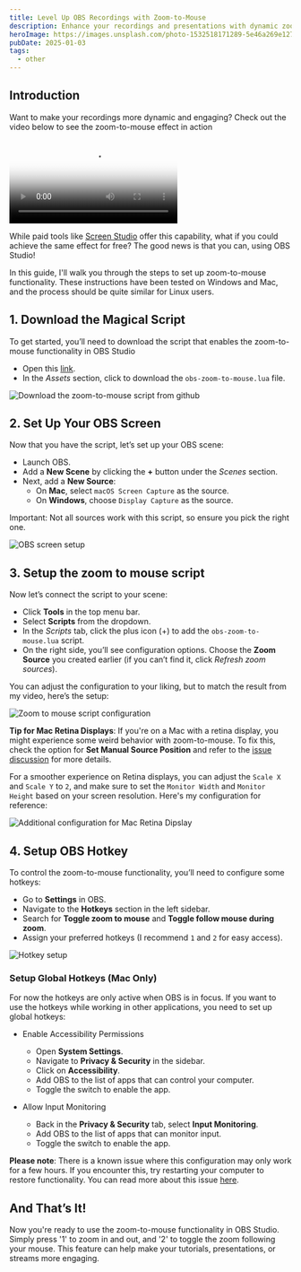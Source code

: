 ```yaml
---
title: Level Up OBS Recordings with Zoom-to-Mouse
description: Enhance your recordings and presentations with dynamic zoom effects.
heroImage: https://images.unsplash.com/photo-1532518171289-5e46a269e127?q=80&w=2952&auto=format&fit=crop&ixlib=rb-4.0.3&ixid=M3wxMjA3fDB8MHxwaG90by1wYWdlfHx8fGVufDB8fHx8fA%3D%3D
pubDate: 2025-01-03
tags:
  - other
---
```



## Introduction

Want to make your recordings more dynamic and engaging? Check out the video below to see the zoom-to-mouse effect in action

<Video
  src='https://res.cloudinary.com/dj1jdtddj/video/upload/v1735908341/Video_ekj6op.mp4'
  poster='https://res.cloudinary.com/dj1jdtddj/image/upload/v1735906741/4ea8c3d8-7cf9-4c03-9d9e-bb39627a94e3.png'
  client:only='react'
/>

While paid tools like [Screen Studio](https://screen.studio/) offer this capability, what if you could achieve the same effect for free? The good news is that you can, using OBS Studio!

In this guide, I'll walk you through the steps to set up zoom-to-mouse functionality. These instructions have been tested on Windows and Mac, and the process should be quite similar for Linux users.

## 1. Download the Magical Script

To get started, you’ll need to download the script that enables the zoom-to-mouse functionality in OBS Studio

- Open this [link](https://github.com/BlankSourceCode/obs-zoom-to-mouse/releases/tag/v1.0.1).
- In the _Assets_ section, click to download the `obs-zoom-to-mouse.lua` file.

![Download the zoom-to-mouse script from github](https://res.cloudinary.com/dj1jdtddj/image/upload/v1735877527/1_yqel5r.png)

## 2. Set Up Your OBS Screen

Now that you have the script, let’s set up your OBS scene:

- Launch OBS.
- Add a **New Scene** by clicking the **+** button under the _Scenes_ section.
- Next, add a **New Source**:
  - On **Mac**, select `macOS Screen Capture` as the source.
  - On **Windows**, choose `Display Capture` as the source.

Important: Not all sources work with this script, so ensure you pick the right one.

![OBS screen setup](https://res.cloudinary.com/dj1jdtddj/image/upload/v1735877526/2_dfh1kg.webp)

## 3. Setup the zoom to mouse script

Now let’s connect the script to your scene:

- Click **Tools** in the top menu bar.
- Select **Scripts** from the dropdown.
- In the _Scripts_ tab, click the plus icon (+) to add the `obs-zoom-to-mouse.lua` script.
- On the right side, you’ll see configuration options. Choose the **Zoom Source** you created earlier (if you can’t find it, click _Refresh zoom sources_).

You can adjust the configuration to your liking, but to match the result from my video, here’s the setup:

![Zoom to mouse script configuration](https://res.cloudinary.com/dj1jdtddj/image/upload/v1735877527/3_karcfa.webp)

**Tip for Mac Retina Displays**: If you're on a Mac with a retina display, you might experience some weird behavior with zoom-to-mouse. To fix this, check the option for **Set Manual Source Position** and refer to the [issue discussion](https://github.com/BlankSourceCode/obs-zoom-to-mouse/issues/24) for more details.

For a smoother experience on Retina displays, you can adjust the `Scale X` and `Scale Y` to `2`, and make sure to set the `Monitor Width` and `Monitor Height` based on your screen resolution. Here's my configuration for reference:

![Additional configuration for Mac Retina Dipslay](https://res.cloudinary.com/dj1jdtddj/image/upload/v1735877527/4_lpiocl.webp)

## 4. Setup OBS Hotkey

To control the zoom-to-mouse functionality, you’ll need to configure some hotkeys:

- Go to **Settings** in OBS.
- Navigate to the **Hotkeys** section in the left sidebar.
- Search for **Toggle zoom to mouse** and **Toggle follow mouse during zoom**.
- Assign your preferred hotkeys (I recommend `1` and `2` for easy access).

![Hotkey setup](https://res.cloudinary.com/dj1jdtddj/image/upload/v1735877527/5_vzyepk.png)

### Setup Global Hotkeys (Mac Only)

For now the hotkeys are only active when OBS is in focus. If you want to use the hotkeys while working in other applications, you need to set up global hotkeys:

- Enable Accessibility Permissions

  - Open **System Settings**.
  - Navigate to **Privacy & Security** in the sidebar.
  - Click on **Accessibility**.
  - Add OBS to the list of apps that can control your computer.
  - Toggle the switch to enable the app.

- Allow Input Monitoring

  - Back in the **Privacy & Security** tab, select **Input Monitoring**.
  - Add OBS to the list of apps that can monitor input.
  - Toggle the switch to enable the app.

**Please note**: There is a known issue where this configuration may only work for a few hours. If you encounter this, try restarting your computer to restore functionality. You can read more about this issue [here](https://github.com/obsproject/obs-studio/issues/4126#issuecomment-1960956749).

## And That’s It!

Now you're ready to use the zoom-to-mouse functionality in OBS Studio. Simply press '1' to zoom in and out, and '2' to toggle the zoom following your mouse. This feature can help make your tutorials, presentations, or streams more engaging.
